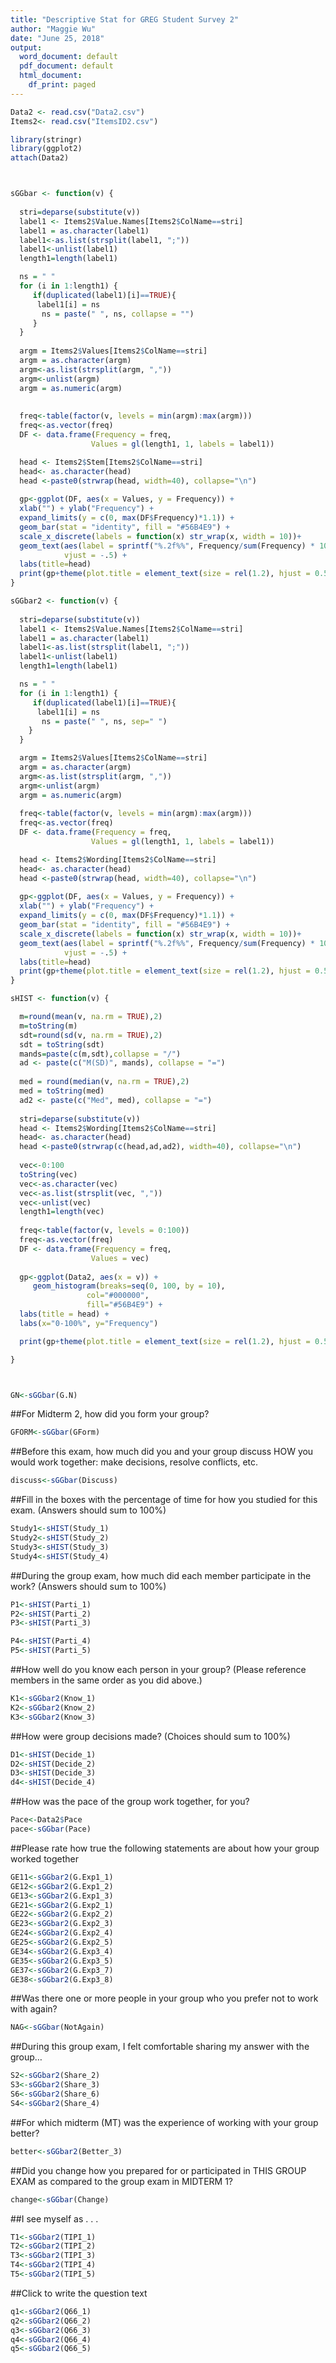 ```yaml
---
title: "Descriptive Stat for GREG Student Survey 2"
author: "Maggie Wu"
date: "June 25, 2018"
output:
  word_document: default
  pdf_document: default
  html_document:
    df_print: paged
---
```


```r


Data2 <- read.csv("Data2.csv")
Items2<- read.csv("ItemsID2.csv")

library(stringr)
library(ggplot2)
attach(Data2)



sGGbar <- function(v) {
  
  stri=deparse(substitute(v))
  label1 <- Items2$Value.Names[Items2$ColName==stri]
  label1 = as.character(label1)
  label1<-as.list(strsplit(label1, ";"))
  label1<-unlist(label1)
  length1=length(label1)

  ns = " "
  for (i in 1:length1) {
     if(duplicated(label1)[i]==TRUE){
      label1[i] = ns
       ns = paste(" ", ns, collapse = "")
     }
  }
  
  argm = Items2$Values[Items2$ColName==stri]
  argm = as.character(argm)
  argm<-as.list(strsplit(argm, ","))
  argm<-unlist(argm)
  argm = as.numeric(argm)
  
  
  freq<-table(factor(v, levels = min(argm):max(argm)))
  freq<-as.vector(freq)
  DF <- data.frame(Frequency = freq,
                  Values = gl(length1, 1, labels = label1))

  head <- Items2$Stem[Items2$ColName==stri]
  head<- as.character(head)
  head <-paste0(strwrap(head, width=40), collapse="\n")
  
  gp<-ggplot(DF, aes(x = Values, y = Frequency)) +
  xlab("") + ylab("Frequency") +
  expand_limits(y = c(0, max(DF$Frequency)*1.1)) + 
  geom_bar(stat = "identity", fill = "#56B4E9") +
  scale_x_discrete(labels = function(x) str_wrap(x, width = 10))+
  geom_text(aes(label = sprintf("%.2f%%", Frequency/sum(Frequency) * 100)), 
            vjust = -.5) +
  labs(title=head)
  print(gp+theme(plot.title = element_text(size = rel(1.2), hjust = 0.5, face = "bold")))
}

sGGbar2 <- function(v) {
  
  stri=deparse(substitute(v))
  label1 <- Items2$Value.Names[Items2$ColName==stri]
  label1 = as.character(label1)
  label1<-as.list(strsplit(label1, ";"))
  label1<-unlist(label1)
  length1=length(label1)

  ns = " "
  for (i in 1:length1) {
     if(duplicated(label1)[i]==TRUE){
      label1[i] = ns
       ns = paste(" ", ns, sep=" ")
    }
  }

  argm = Items2$Values[Items2$ColName==stri]
  argm = as.character(argm)
  argm<-as.list(strsplit(argm, ","))
  argm<-unlist(argm)
  argm = as.numeric(argm)
    
  freq<-table(factor(v, levels = min(argm):max(argm)))
  freq<-as.vector(freq)
  DF <- data.frame(Frequency = freq,
                  Values = gl(length1, 1, labels = label1))

  head <- Items2$Wording[Items2$ColName==stri]
  head<- as.character(head)
  head <-paste0(strwrap(head, width=40), collapse="\n")
  
  gp<-ggplot(DF, aes(x = Values, y = Frequency)) +
  xlab("") + ylab("Frequency") +
  expand_limits(y = c(0, max(DF$Frequency)*1.1)) + 
  geom_bar(stat = "identity", fill = "#56B4E9") +
  scale_x_discrete(labels = function(x) str_wrap(x, width = 10))+
  geom_text(aes(label = sprintf("%.2f%%", Frequency/sum(Frequency) * 100)), 
            vjust = -.5) +
  labs(title=head)
  print(gp+theme(plot.title = element_text(size = rel(1.2), hjust = 0.5, face = "bold")))
}

sHIST <- function(v) {

  m=round(mean(v, na.rm = TRUE),2)
  m=toString(m)
  sdt=round(sd(v, na.rm = TRUE),2)
  sdt = toString(sdt)
  mands=paste(c(m,sdt),collapse = "/")
  ad <- paste(c("M(SD)", mands), collapse = "=")
  
  med = round(median(v, na.rm = TRUE),2)
  med = toString(med)
  ad2 <- paste(c("Med", med), collapse = "=")
  
  stri=deparse(substitute(v))
  head <- Items2$Wording[Items2$ColName==stri]
  head<- as.character(head)
  head <-paste0(strwrap(c(head,ad,ad2), width=40), collapse="\n")
  
  vec<-0:100
  toString(vec)
  vec<-as.character(vec)
  vec<-as.list(strsplit(vec, ","))
  vec<-unlist(vec)
  length1=length(vec)
  
  freq<-table(factor(v, levels = 0:100))
  freq<-as.vector(freq)
  DF <- data.frame(Frequency = freq,
                  Values = vec)
  
  gp<-ggplot(Data2, aes(x = v)) +
     geom_histogram(breaks=seq(0, 100, by = 10),
                 col="#000000",
                 fill="#56B4E9") +
  labs(title = head) +
  labs(x="0-100%", y="Frequency")

  print(gp+theme(plot.title = element_text(size = rel(1.2), hjust = 0.5, face = "bold")))

}



GN<-sGGbar(G.N)

```

##For Midterm 2, how did you form your group?
```r
GFORM<-sGGbar(GForm)

```

##Before this exam, how much did you and your group discuss HOW you would work together: make decisions, resolve conflicts, etc.
```r
discuss<-sGGbar(Discuss)
```

##Fill in the boxes with the percentage of time for how you studied for this exam.
(Answers should sum to 100%)
```r
Study1<-sHIST(Study_1)
Study2<-sHIST(Study_2)
Study3<-sHIST(Study_3)
Study4<-sHIST(Study_4)
```


##During the group exam, how much did each member participate in the work? 
(Answers should sum to 100%)
```r
P1<-sHIST(Parti_1)
P2<-sHIST(Parti_2)
P3<-sHIST(Parti_3)

P4<-sHIST(Parti_4)
P5<-sHIST(Parti_5)
```

##How well do you know each person in your group? 
(Please reference members in the same order as you did above.)
```r
K1<-sGGbar2(Know_1)
K2<-sGGbar2(Know_2)
K3<-sGGbar2(Know_3)
```

##How were group decisions made? 
(Choices should sum to 100%)
```r
D1<-sHIST(Decide_1)
D2<-sHIST(Decide_2)
D3<-sHIST(Decide_3)
d4<-sHIST(Decide_4)
```

##How was the pace of the group work together, for you?
```r
Pace<-Data2$Pace
pace<-sGGbar(Pace)
```


##Please rate how true the following statements are about how your group worked together
```r
GE11<-sGGbar2(G.Exp1_1)
GE12<-sGGbar2(G.Exp1_2)
GE13<-sGGbar2(G.Exp1_3)
GE21<-sGGbar2(G.Exp2_1)
GE22<-sGGbar2(G.Exp2_2)
GE23<-sGGbar2(G.Exp2_3)
GE24<-sGGbar2(G.Exp2_4)
GE25<-sGGbar2(G.Exp2_5)
GE34<-sGGbar2(G.Exp3_4)
GE35<-sGGbar2(G.Exp3_5)
GE37<-sGGbar2(G.Exp3_7)
GE38<-sGGbar2(G.Exp3_8)
```

##Was there one or more people in your group who you prefer not to work with again?
```r
NAG<-sGGbar(NotAgain)
```


##During this group exam, I felt comfortable sharing my answer with the group...
```r
S2<-sGGbar2(Share_2)
S3<-sGGbar2(Share_3)
S6<-sGGbar2(Share_6)
S4<-sGGbar2(Share_4)
```

##For which midterm (MT) was the experience of working with your group better?
```r
better<-sGGbar2(Better_3)
```

##Did you change how you prepared for or participated in THIS GROUP EXAM as compared to the group exam in MIDTERM 1?
```r
change<-sGGbar(Change)
```


##I see myself as . . .
```r
T1<-sGGbar2(TIPI_1)
T2<-sGGbar2(TIPI_2)
T3<-sGGbar2(TIPI_3)
T4<-sGGbar2(TIPI_4)
T5<-sGGbar2(TIPI_5)
```

##Click to write the question text
```r
q1<-sGGbar2(Q66_1)
q2<-sGGbar2(Q66_2)
q3<-sGGbar2(Q66_3)
q4<-sGGbar2(Q66_4)
q5<-sGGbar2(Q66_5)
```